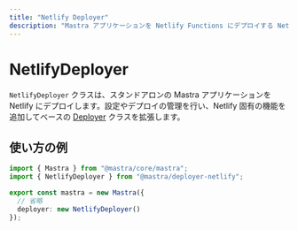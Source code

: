 ```yaml
---
title: "Netlify Deployer"
description: "Mastra アプリケーションを Netlify Functions にデプロイする NetlifyDeployer クラスのドキュメント。"
---
```


# NetlifyDeployer

`NetlifyDeployer` クラスは、スタンドアロンの Mastra アプリケーションを Netlify にデプロイします。設定やデプロイの管理を行い、Netlify 固有の機能を追加してベースの [Deployer](/reference/deployer/deployer) クラスを拡張します。

## 使い方の例

```typescript filename="src/mastra/index.ts" showLineNumbers copy
import { Mastra } from "@mastra/core/mastra";
import { NetlifyDeployer } from "@mastra/deployer-netlify";

export const mastra = new Mastra({
  // 省略
  deployer: new NetlifyDeployer()
});
```
